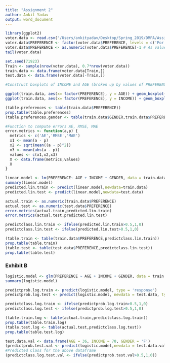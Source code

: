 ```yaml
---
title: "Assignment 2"
author: Ankit Yadav
output: word_document
---
```


```r
library(ggplot2)
voter.data <- read.csv("/Users/ankityadav/Desktop/Spring_2019/DMPA/Assignments/Assignment 2/VoterPref.csv")
voter.data$PREFERENCE <- factor(voter.data$PREFERENCE, levels = c('For','Against'))
voter.data$PREFERENCE <- as.numeric(voter.data$PREFERENCE)-1 # As values are factored as 1 and 2
tail(voter.data)
```

```r
set.seed(71923)
Train <- sample(nrow(voter.data), 0.7*nrow(voter.data))
train.data <- data.frame(voter.data[Train,])
test.data <- data.frame(voter.data[-Train,])
```

```r
#Construct boxplots of INCOME and AGE (broken up by values of PREFERENCE). Present the plot as Exhibit A. What do you observe?

ggplot(train.data, aes(x= factor(PREFERENCE), y = AGE)) + geom_boxplot(aes(fill=factor(PREFERENCE))) + scale_fill_manual(values=c("#4286f4", "#b71c0b")) + xlab("PREFERENCE") + ylab("AGE") + ggtitle("Exhibit A - AGE vs PREFERENCE")
ggplot(train.data, aes(x= factor(PREFERENCE), y = INCOME)) + geom_boxplot(aes(fill=factor(PREFERENCE))) + scale_fill_manual(values=c("#4286f4", "#b71c0b")) + xlab("PREFERENCE") + ylab("INCOME") + ggtitle("Exhibit A - INCOME vs PREFERENCE")
```

```r

(table.preferences <- table(train.data$PREFERENCE))
prop.table(table.preferences)
(table.preferences.gender <- table(train.data$GENDER,train.data$PREFERENCE))
```

```r
#Function to compute errors AE, RMSE, MAE
error.metrics <- function(a,p) {
  metrics <- c('AE','RMSE','MAE')
  x1 <- mean(a - p)
  x2 <- sqrt(mean((a - p)^2))
  x3 <- mean(abs(a - p))
  values <- c(x1,x2,x3)
  X <- data.frame(metrics,values)
  X
}
```

```r
linear.model <- lm(PREFERENCE~ AGE + INCOME + GENDER, data = train.data)
summary(linear.model)
predicted.lin.train <- predict(linear.model,newdata=train.data)
predicted.lin.test <- predict(linear.model,newdata=test.data)

actual.train <- as.numeric(train.data$PREFERENCE)
actual.test <- as.numeric(test.data$PREFERENCE)
error.metrics(actual.train,predicted.lin.train)
error.metrics(actual.test,predicted.lin.test)

predictclass.lin.train <- ifelse(predicted.lin.train>0.5,1,0)
predictclass.lin.test <- ifelse(predicted.lin.test>0.5,1,0)

(table.train <- table(train.data$PREFERENCE,predictclass.lin.train))
prop.table(table.train)
(table.test <- table(test.data$PREFERENCE,predictclass.lin.test))
prop.table(table.test)
```

### Exhibit B
```r
logistic.model <- glm(PREFERENCE ~ AGE + INCOME + GENDER, data = train.data, family = 'binomial')
summary(logistic.model)

predictprob.log.train <- predict(logistic.model, type = 'response')
predictprob.log.test <- predict(logistic.model, newdata = test.data, type = 'response')

predictclass.log.train <- ifelse(predictprob.log.train>0.5,1,0)
predictclass.log.test <- ifelse(predictprob.log.test>0.5,1,0)

(table.train.log <- table(actual.train,predictclass.log.train))
prop.table(table.train.log)
(table.test.log <- table(actual.test,predictclass.log.test))
prop.table(table.test.log)
```

```r
test.data.val <- data.frame(AGE = 36, INCOME = 70, GENDER = 'F')
(predictprob.test.val <- predict(logistic.model,newdata = test.data.val, type = 'response'))
#Predicted Class for the above dataframe
(predictclass.log.test.val <- ifelse(predictprob.test.val>0.5,1,0))
```